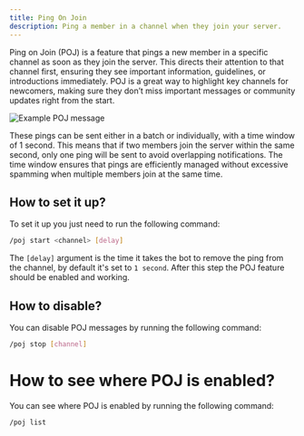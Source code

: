 ```yaml
---
title: Ping On Join
description: Ping a member in a channel when they join your server.
---
```


Ping on Join (POJ) is a feature that pings a new member in a specific channel as soon as they join the server. This directs their attention to that channel first, ensuring they see important information, guidelines, or introductions immediately. POJ is a great way to highlight key channels for newcomers, making sure they don’t miss important messages or community updates right from the start.

<Frame caption="Example POJ message">
    <img src="/images/poj/example-poj.png" alt="Example POJ message"/>
</Frame>

These pings can be sent either in a batch or individually, with a time window of 1 second. This means that if two members join the server within the same second, only one ping will be sent to avoid overlapping notifications. The time window ensures that pings are efficiently managed without excessive spamming when multiple members join at the same time.

## How to set it up?

To set it up you just need to run the following command:
```sh
/poj start <channel> [delay]
```
The `[delay]` argument is the time it takes the bot to remove the ping from the channel, by default it's set to `1 second`.
After this step the POJ feature should be enabled and working.

## How to disable?

You can disable POJ messages by running the following command:
```sh
/poj stop [channel]
```

# How to see where POJ is enabled?

You can see where POJ is enabled by running the following command:
```sh
/poj list
```
